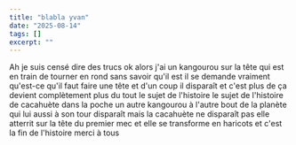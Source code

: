 ```yaml
---
title: "blabla yvan"
date: "2025-08-14"
tags: []
excerpt: ""
---
```


Ah je suis censé dire des trucs ok alors j'ai un kangourou sur la tête qui est en train de tourner en rond sans savoir qu'il est il se demande vraiment qu'est-ce qu'il faut faire une tête et d'un coup il disparaît et c'est plus de ça devient complètement plus du tout le sujet de l'histoire le sujet de l'histoire de cacahuète dans la poche un autre kangourou à l'autre bout de la planète qui lui aussi à son tour disparaît mais la cacahuète ne disparaît pas elle atterrit sur la tête du premier mec et elle se transforme en haricots et c'est la fin de l'histoire merci à tous